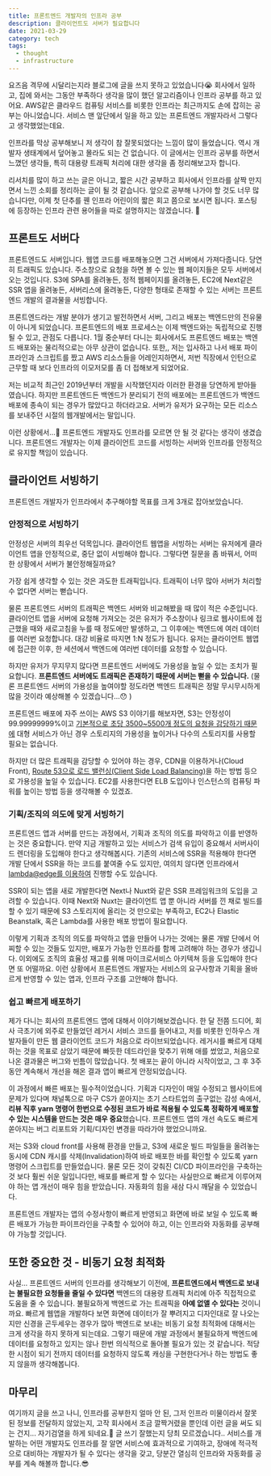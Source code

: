 ```yaml
---
title: 프론트엔드 개발자의 인프라 공부
description: 클라이언트도 서버가 필요합니다
date: 2021-03-29
category: tech
tags:
  - thought
  - infrastructure
---
```


요즈음 격무에 시달리는지라 블로그에 글을 쓰지 못하고 있었습니다😭 회사에서 일하고, 집에 와서는 그동안 부족하다 생각을 많이 했던 알고리즘이나 인프라 공부를 하고 있어요. AWS같은 클라우드 컴퓨팅 서비스를 비롯한 인프라는 최근까지도 손에 잡히는 공부는 아니었습니다. 서비스 맨 앞단에서 일을 하고 있는 프론트엔드 개발자라서 그렇다고 생각했었는데요.

인프라를 막상 공부해보니 저 생각이 참 잘못되었다는 느낌이 많이 들었습니다. 역시 개발자 생태계에서 덮어놓고 몰라도 되는 건 없습니다. 이 글에서는 인프라 공부를 하면서 느꼈던 생각들, 특히 대용량 트래픽 처리에 대한 생각을 좀 정리해보고자 합니다.

리서치를 많이 하고 쓰는 글은 아니고, 짧은 시간 공부하고 회사에서 인프라를 살짝 만지면서 느낀 소회를 정리하는 글이 될 것 같습니다. 앞으로 공부해 나가야 할 것도 너무 많습니다만, 이제 첫 단추를 꿴 인프라 어린이의 짧은 회고 쯤으로 보시면 됩니다. 포스팅에 등장하는 인프라 관련 용어들을 따로 설명하지는 않겠습니다. 🙂

## 프론트도 서버다

프론트엔드도 서버입니다. 웹앱 코드를 배포해놓으면 그건 서버에서 가져다줍니다. 당연히 트래픽도 있습니다. 주소창으로 요청을 하면 볼 수 있는 웹 페이지들은 모두 서버에서 오는 것입니다. S3에 SPA를 올려놓든, 정적 웹페이지를 올려놓든, EC2에 Next같은 SSR 앱을 올려놓든, 서버리스에 올려놓든, 다양한 형태로 존재할 수 있는 서버는 프론트엔드 개발의 결과물을 서빙합니다.

프론트엔드라는 개발 분야가 생기고 발전하면서 서버, 그리고 배포는 백엔드만의 전유물이 아니게 되었습니다. 프론트엔드의 배포 프로세스는 이제 백엔드와는 독립적으로 진행될 수 있고, 관점도 다릅니다. 1월 중순부터 다니는 회사에서도 프론트엔드 배포는 백엔드 배포와는 물리적으로는 아무 상관이 없습니다. 또한,, 저는 입사하고 나서 배포 파이프라인과 스크립트를 짰고 AWS 리소스들을 어레인지하면서, 저번 직장에서 인턴으로 근무할 때 보다 인프라의 이모저모를 좀 더 접해보게 되었어요.

저는 비교적 최근인 2019년부터 개발을 시작했던지라 이러한 환경을 당연하게 받아들였습니다. 하지만 프론트엔드든 백엔드가 분리되기 전의 배포에는 프론트엔드가 백엔드 배포에 종속이 되는 경우가 많았다고 하더라고요. 서버가 유저가 요구하는 모든 리소스를 보내주던 시절의 웹개발에서는 말입니다.

이런 상황에서...🧐 프론트엔드 개발자도 인프라를 모르면 안 될 것 같다는 생각이 생겼습니다. 프론트엔드 개발자는 이제 클라이언트 코드를 서빙하는 서버와 인프라를 안정적으로 유지할 책임이 있습니다.

## 클라이언트 서빙하기

프론트엔드 개발자가 인프라에서 추구해야할 목표를 크게 3개로 잡아보았습니다.

### 안정적으로 서빙하기

안정성은 서버의 최우선 덕목입니다. 클라이언트 웹앱을 서빙하는 서버는 유저에게 클라이언트 앱을 안정적으로, 중단 없이 서빙해야 합니다. 그렇다면 질문을 좀 바꿔서, 어떠한 상황에서 서버가 불안정해질까요?

가장 쉽게 생각할 수 있는 것은 과도한 트래픽입니다. 트래픽이 너무 많아 서버가 처리할 수 없다면 서버는 뻗습니다.

물론 프론트엔드 서버의 트래픽은 백엔드 서버와 비교해봤을 때 많이 적은 수준입니다. 클라이언트 앱을 서버에 요청해 가져오는 것은 유저가 주소창이나 링크로 웹사이트에 접근했을 때와 새로고침을 누를 때 정도에만 발생하고, 그 이후에는 백엔드에 여러 데이터를 여러번 요청합니다. 대강 비율로 따지면 1:N 정도가 됩니다. 유저는 클라이언트 웹앱에 접근한 이후, 한 세션에서 백엔드에 여러번 데이터를 요청할 수 있습니다.

하지만 유저가 무지무지 많다면 프론트엔드 서버에도 가용성을 높일 수 있는 조치가 필요합니다. **프론트엔드 서버에도 트래픽은 존재하기 때문에 서버는 뻗을 수 있습니다.** (물론 프론트엔드 서버의 가용성을 높여야할 정도라면 백엔드 트래픽은 정말 무시무시하게 많을 것이라 예상해볼 수 있겠습니다...😯 )

프론트엔드 배포에 자주 쓰이는 AWS S3 이야기를 해보자면, S3는 안정성이 99.99999999%이고 [기본적으로 초당 3500~5500개 정도의 요청을 감당하기 때문에](https://docs.aws.amazon.com/AmazonS3/latest/userguide/optimizing-performance.html) 대형 서비스가 아닌 경우 스토리지의 가용성을 높이거나 다수의 스토리지를 사용할 필요는 없습니다.

하지만 더 많은 트래픽을 감당할 수 있어야 하는 경우, CDN을 이용하거나(Cloud Front), [Route 53으로 로드 밸런싱(Client Side Load Balancing)](https://rakeshjain-devops.medium.com/elb-vs-route-53-routing-a84e91183697)을 하는 방법 등으로 가용성을 높일 수 있습니다. EC2를 사용한다면 ELB 도입이나 인스턴스의 컴퓨팅 파워를 높이는 방법 등을 생각해볼 수 있겠죠.

### 기획/조직의 의도에 맞게 서빙하기

프론트엔드 앱과 서버를 만드는 과정에서, 기획과 조직의 의도를 파악하고 이를 반영하는 것은 중요합니다. 만약 지금 개발하고 있는 서비스가 검색 유입이 중요해서 서버사이드 렌더링을 도입해야 한다고 생각해봅시다. 기존의 서비스에 SSR을 적용해야 한다면 개발 단에서 SSR을 하는 코드를 붙여줄 수도 있지만, 여의치 않다면 인프라에서 [lambda@edge를 이용하여](https://uzihoon.com/post/8f203610-8e67-11ea-925d-abc1dfcb23bd) 진행할 수도 있습니다.

SSR이 되는 앱을 새로 개발한다면 Next나 Nuxt와 같은 SSR 프레임워크의 도입을 고려할 수 있습니다. 이때 Next와 Nuxt는 클라이언트 앱 뿐 아니라 서버를 낀 채로 빌드를 할 수 있기 때문에 S3 스토리지에 올리는 것 만으로는 부족하고, EC2나 Elastic Beanstalk, 혹은 Lambda를 사용한 배포 방법이 필요합니다.

이렇게 기획과 조직의 의도를 파악하고 앱을 만들어 나가는 것에는 물론 개발 단에서 어찌할 수 있는 것들도 있지만, 배포가 가능한 인프라를 함께 고려해야 하는 경우가 생깁니다. 이외에도 조직의 효율성 재고를 위해 마이크로서비스 아키텍쳐 등을 도입해야 한다면 또 어떨까요. 이런 상황에서 프론트엔드 개발자는 서비스의 요구사항과 기획을 올바르게 반영할 수 있는 앱과, 인프라 구조를 고안해야 합니다.

### 쉽고 빠르게 배포하기

제가 다니는 회사의 프론트엔드 앱에 대해서 이야기해보겠습니다. 한 달 전쯤 드디어, 회사 극초기에 외주로 만들었던 레거시 서비스 코드를 들어내고, 저를 비롯한 인하우스 개발자들이 만든 웹 클라이언트 코드가 처음으로 라이브되었습니다. 레거시를 빠르게 대체하는 것을 목표로 삼았기 때문에 빠듯한 데드라인을 맞추기 위해 애를 썼었고, 처음으로 나온 결과물은 버그와 빈틈이 많았습니다. 첫 배포는 끝이 아니라 시작이었고, 그 후 3주 동안 계속해서 개선을 해온 결과 앱이 빠르게 안정되었습니다.

이 과정에서 빠른 배포는 필수적이었습니다. 기획과 디자인이 매일 수정되고 웹사이트에 문제가 있다며 채널톡으로 마구 CS가 쏟아지는 초기 스타트업의 출구없는 감성 속에서, **리뷰 직후 yarn 명령어 한번으로 수정된 코드가 바로 적용될 수 있도록 정확하게 배포할 수 있는 시스템을 만드는 것은 매우 중요**했습니다. 프론트엔드 앱의 개선 속도도 빠르게 쏟아지는 버그 리포트와 기획/디자인 변경을 따라가야 했었으니까요.

저는 S3와 cloud front를 사용해 환경을 만들고, S3에 새로운 빌드 파일들을 올려놓는 동시에 CDN 캐시를 삭제(Invalidation)하여 바로 배포한 바를 확인할 수 있도록 yarn 명령어 스크립트를 만들었습니다. 물론 모든 것이 갖춰진 CI/CD 파이프라인을 구축하는 것 보다 훨씬 쉬운 일입니다만, 배포를 빠르게 할 수 있다는 사실만으로 빠르게 이루어져야 하는 앱 개선이 매우 힘을 받았습니다. 자동화의 힘을 새삼 다시 깨달을 수 있었습니다.

프론트엔드 개발자는 앱의 수정사항이 빠르게 반영되고 화면에 바로 보일 수 있도록 빠른 배포가 가능한 파이프라인을 구축할 수 있어야 하고, 이는 인프라와 자동화를 공부해야 가능할 것입니다.

## 또한 중요한 것 - 비동기 요청 최적화

사실... 프론트엔드 서버의 인프라를 생각해보기 이전에, **프론트엔드에서 백엔드로 보내는 불필요한 요청들을 줄일 수 있다면** 백엔드의 대용량 트래픽 처리에 아주 직접적으로 도움을 줄 수 있습니다. 불필요하게 백엔드로 가는 트래픽을 **아예 없앨 수 있다는** 것이니까요. 빠르게 웹앱을 개발하다 보면 화면에 데이터가 잘 뿌려지고 디자인대로 잘 나오는지만 신경을 곤두세우는 경우가 많아 백엔드로 보내는 비동기 요청 최적화에 대해서는 크게 생각을 하지 못하게 되는데요. 그렇기 때문에 개발 과정에서 불필요하게 백엔드에 데이터를 요청하고 있지는 않나 한번 의식적으로 돌아볼 필요가 있는 것 같습니다. 적당한 시점이 되기 전까지 데이터를 요청하지 않도록 캐싱을 구현한다거나 하는 방법도 좋지 않을까 생각해봅니다.

## 마무리

여기까지 글을 쓰고 나니, 인프라를 공부한지 얼마 안 된, 그저 인프라 미물이라서 잘못된 정보를 전달하지 않았는지, 고작 회사에서 조금 깔짝거렸을 뿐인데 이런 글을 써도 되는 건지... 자기검열을 하게 되네요.🥴 글 쓰기 잘했는지 당최 모르겠습니다.. 서비스를 개발하는 어떤 개발자도 인프라를 잘 알면 서비스에 효과적으로 기여하고, 장애에 적극적으로 대비하는 개발자가 될 수 있다는 생각을 갖고, 당분간 열심히 인프라와 자동화를 공부를 계속 해볼까 합니다.😎
